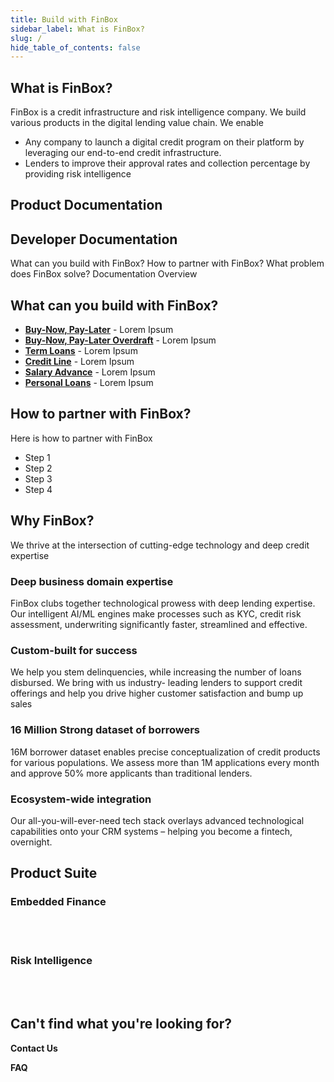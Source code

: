 ```yaml
---
title: Build with FinBox
sidebar_label: What is FinBox?
slug: /
hide_table_of_contents: false
---
```




## What is FinBox?

FinBox is a credit infrastructure and risk intelligence company. We build various products in the digital lending value chain. 
We enable

 - Any company to launch a digital credit program on their platform by leveraging our end-to-end credit infrastructure.
 - Lenders to improve their approval rates and collection percentage by providing risk intelligence 


## Product Documentation

<div class="row">

<div class="col">
    <RedisCard 
        title="Product Manager's checklist" 
        img="/img/BankConnect.svg"
        description="Integrate Account Aggregator and Bank Statement Analysis in your platform" 
        page="/bank-connect/"
        />
</div>

<div class="col">
  <RedisCard
    title="What's the right strategy for you?"
    img="/img/EmbeddedFinance.svg"
    description="Build your own credit program by leveraging the FinBox Embedded Finance Platform"
    page="/embedded-finance/"
  />
</div>

</div>



<div class="row">

<div class="col">
  <RedisCard
    title="Building Blocks"
    img="/img/EmbeddedFinance.svg"
    description="Build your own credit program by leveraging the FinBox Embedded Finance Platform"
    page="/embedded-finance/"
  />
</div>

<div class="col">
    <RedisCard 
        title="Product suite" 
        img = "/img/collectx.svg"
        description="Leverage device data and real-time monitoring to build collection prioritisation system" 
        page="/create/azure"
        />
</div>

 </div>


<div class="row">

<div class="col">
    <RedisCard 
        title="Supported Platforms" 
        img="/img/BankConnect.svg"
        description="Integrate Account Aggregator and Bank Statement Analysis in your platform" 
        page="/bank-connect/"
        />
</div>

<div class="col">
    <RedisCard 
        title="Features" 
        img="/img/BankConnect.svg"
        description="Integrate Account Aggregator and Bank Statement Analysis in your platform" 
        page="/bank-connect/"
        />
</div>

</div>

## Developer Documentation


<div class="row">

<div class="col">
  <RedisCard
    title="Get-Started to Go-Live"
    img="/img/EmbeddedFinance.svg"
    description="Build your own credit program by leveraging the FinBox Embedded Finance Platform"
    page="/embedded-finance/"
  />
</div>

<div class="col">
  <RedisCard
    title="Developer Documentation"
    img="/img/DeviceConnect.svg"
    description="Leverage device data to build advanced underwriting models"
    page="/device-connect/"
  />
</div>

</div>

What can you build with FinBox?
How to partner with FinBox?
What problem does FinBox solve?
Documentation Overview




## What can you build with FinBox?




 - [**Buy-Now, Pay-Later**](/product/build/buy-now-pay-later) - Lorem Ipsum
 - [**Buy-Now, Pay-Later Overdraft**](/product/build/buy-now-pay-later-overdraft) - Lorem Ipsum
 - [**Term Loans**](product/build/term-loans) - Lorem Ipsum
 - [**Credit Line**](product/build/credit-line) - Lorem Ipsum
 - [**Salary Advance**](product/build/salary-advance) - Lorem Ipsum
 - [**Personal Loans**](product/build/personal-loans) - Lorem Ipsum

## How to partner with FinBox?

Here is how to partner with FinBox

- Step 1 
- Step 2
- Step 3
- Step 4


## Why FinBox?


We thrive at the intersection of cutting-edge technology and deep credit expertise

### Deep business domain expertise
FinBox clubs together technological prowess with deep lending expertise. Our intelligent AI/ML engines make processes such as KYC, credit risk assessment, underwriting significantly faster, streamlined and effective.
### Custom-built for success
We help you stem delinquencies, while increasing the number of loans disbursed. We bring with us industry- leading lenders to support credit offerings and help you drive higher customer satisfaction and bump up sales
### 16 Million Strong dataset of borrowers
16M borrower dataset enables precise conceptualization of credit products for various populations. We assess more than 1M applications every month and approve 50% more applicants than traditional lenders.
### Ecosystem-wide integration
Our all-you-will-ever-need tech stack overlays advanced technological capabilities onto your CRM systems – helping you become a fintech, overnight.


## Product Suite


### Embedded Finance

<div class="row">

<div class="col">
  <RedisCard
    title="FinBox Embedded Finance Platform"
    img="/img/EmbeddedFinance.svg"
    description="Build your own credit program by leveraging the FinBox Embedded Finance Platform"
    page="/embedded-finance/"
  />
</div>

<div class="col">
  <br></br>
</div>

</div>

### Risk Intelligence

<div class="row">

<div class="col">
  <RedisCard
    title="DeviceConnect"
    img="/img/DeviceConnect.svg"
    description="Leverage device data to build advanced underwriting models"
    page="/device-connect/"
  />
</div>

 <div class="col">
    <RedisCard 
        title="BankConnect" 
        img="/img/BankConnect.svg"
        description="Integrate Account Aggregator and Bank Statement Analysis in your platform" 
        page="/bank-connect/"
        />
 </div>
  </div>

<div class="row">

 <div class="col">
    <RedisCard 
        title="CollectX" 
        img = "/img/collectx.svg"
        description="Leverage device data and real-time monitoring to build collection prioritisation system" 
        page="/create/azure"
        />
 </div>
  <div class="col"><br></br></div>
</div>




## Can't find what you're looking for?

**Contact Us**

**FAQ**